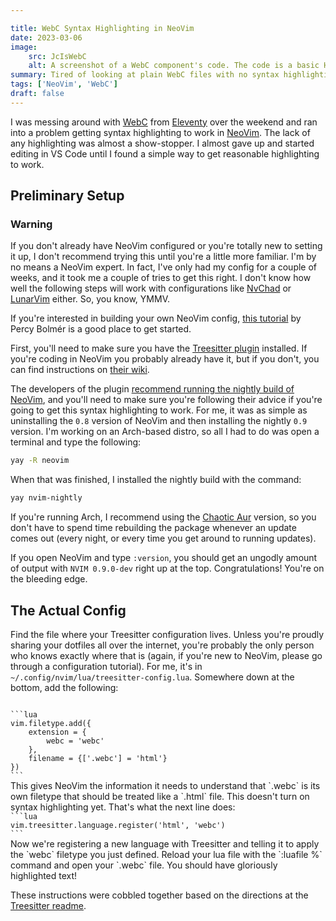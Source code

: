 ```yaml
---

title: WebC Syntax Highlighting in NeoVim
date: 2023-03-06
image:
    src: JcIsWebC
    alt: A screenshot of a WebC component's code. The code is a basic HTML header with a site brand link and a navigation menu with links to 'Home,' 'Blog,' and 'About' links. The HTML code is followed by a style tag that includes a special WebC directive - 'webc:keep' and within the style tag is included basic styling for the header. The text is highlighted in various colors of purple, green, orange, and white.
summary: Tired of looking at plain WebC files with no syntax highlighting in NeoVim? You don't have to anymore.
tags: ['NeoVim', 'WebC']
draft: false
---
```



I was messing around with [WebC](https://github.com/11ty/webc) from
[Eleventy](https://www.11ty.dev) over the weekend and ran into a problem getting
syntax highlighting to work in [NeoVim](https://neovim.io). The lack of any
highlighting was almost a show-stopper. I almost gave up and started editing in
VS Code until I found a simple way to get reasonable highlighting to work.


## Preliminary Setup

<Notice type="warning">

### Warning

If you don't already have NeoVim configured or you're totally new to setting it
up, I don't recommend trying this until you're a little more familiar. I'm by no
means a NeoVim expert. In fact, I've only had my config for a couple of weeks,
and it took me a couple of tries to get this right. I don't know how well the
following steps will work with configurations like [NvChad](https://nvchad.com/)
or [LunarVim](https://www.lunarvim.org/) either. So, you know, YMMV.

If you're interested in building your own NeoVim config,
[this tutorial](https://programmingpercy.tech/blog/learn-how-to-use-neovim-as-ide/)
by Percy Bolmér is a good place to get started.

</Notice>

First, you'll need to make sure you have the
[Treesitter plugin](https://github.com/nvim-treesitter/nvim-treesitter)
installed. If you're coding in NeoVim you probably already have it, but if you
don't, you can find instructions on
[their wiki](https://github.com/nvim-treesitter/nvim-treesitter/wiki/Installation).

The developers of the plugin
[recommend running the nightly build of NeoVim](https://github.com/nvim-treesitter/nvim-treesitter#requirements),
and you'll need to make sure you're following their advice if you're going to
get this syntax highlighting to work. For me, it was as simple as uninstalling
the `0.8` version of NeoVim and then installing the nightly `0.9` version. I'm
working on an Arch-based distro, so all I had to do was open a terminal and type
the following:

```bash
yay -R neovim
```

When that was finished, I installed the nightly build with the command:

```bash
yay nvim-nightly
```

If you're running Arch, I recommend using the
[Chaotic Aur](https://aur.chaotic.cx/) version, so you don't have to spend time
rebuilding the package whenever an update comes out (every night, or every time
you get around to running updates).

If you open NeoVim and type `:version`, you should get an ungodly amount of
output with `NVIM 0.9.0-dev` right up at the top. Congratulations! You're on the
bleeding edge.

## The Actual Config

Find the file where your Treesitter configuration lives. Unless you're proudly
sharing your dotfiles all over the internet, you're probably the only person who
knows exactly where that is (again, if you're new to NeoVim, please go through a
configuration tutorial). For me, it's in
`~/.config/nvim/lua/treesitter-config.lua`. Somewhere down at the bottom, add
the following:

<Code file="treesitter-config.lua" line={1}>
```lua
vim.filetype.add({
    extension = {
        webc = 'webc'
    },
    filename = {['.webc'] = 'html'}
})
```
</Code>
This gives NeoVim the information it needs to understand that `.webc` is its own
filetype that should be treated like a `.html` file. This doesn't turn on syntax
highlighting yet. That's what the next line does:

<Code file="treesitter-config.lua" line="7">
```lua
vim.treesitter.language.register('html', 'webc')
```
</Code>
Now we're registering a new language with Treesitter and telling it to apply the
`webc` filetype you just defined. Reload your lua file with the `:luafile %`
command and open your `.webc` file. You should have gloriously highlighted text!

These instructions were cobbled together based on the directions at the
[Treesitter readme](https://github.com/nvim-treesitter/nvim-treesitter#requirements).
